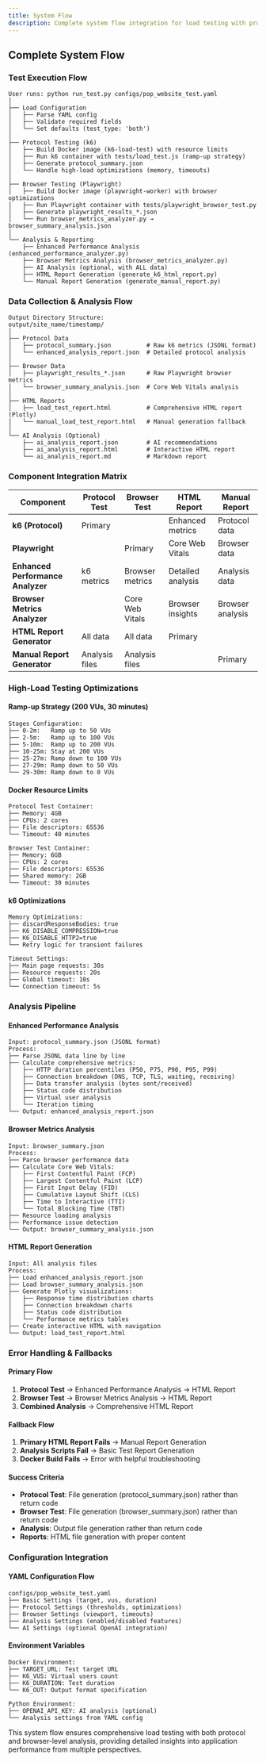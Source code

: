 ```yaml
---
title: System Flow
description: Complete system flow integration for load testing with protocol and browser testing
---
```


## Complete System Flow

### Test Execution Flow

```
User runs: python run_test.py configs/pop_website_test.yaml
│
├── Load Configuration
│   ├── Parse YAML config
│   ├── Validate required fields
│   └── Set defaults (test_type: 'both')
│
├── Protocol Testing (k6)
│   ├── Build Docker image (k6-load-test) with resource limits
│   ├── Run k6 container with tests/load_test.js (ramp-up strategy)
│   ├── Generate protocol_summary.json
│   └── Handle high-load optimizations (memory, timeouts)
│
├── Browser Testing (Playwright)
│   ├── Build Docker image (playwright-worker) with browser optimizations
│   ├── Run Playwright container with tests/playwright_browser_test.py
│   ├── Generate playwright_results_*.json
│   └── Run browser_metrics_analyzer.py → browser_summary_analysis.json
│
└── Analysis & Reporting
    ├── Enhanced Performance Analysis (enhanced_performance_analyzer.py)
    ├── Browser Metrics Analysis (browser_metrics_analyzer.py)
    ├── AI Analysis (optional, with ALL data)
    ├── HTML Report Generation (generate_k6_html_report.py)
    └── Manual Report Generation (generate_manual_report.py)
```

### Data Collection & Analysis Flow

```
Output Directory Structure:
output/site_name/timestamp/
│
├── Protocol Data
│   ├── protocol_summary.json          # Raw k6 metrics (JSONL format)
│   └── enhanced_analysis_report.json  # Detailed protocol analysis
│
├── Browser Data
│   ├── playwright_results_*.json      # Raw Playwright browser metrics
│   └── browser_summary_analysis.json  # Core Web Vitals analysis
│
├── HTML Reports
│   ├── load_test_report.html          # Comprehensive HTML report (Plotly)
│   └── manual_load_test_report.html   # Manual generation fallback
│
└── AI Analysis (Optional)
    ├── ai_analysis_report.json        # AI recommendations
    ├── ai_analysis_report.html        # Interactive HTML report
    └── ai_analysis_report.md          # Markdown report
```

### Component Integration Matrix

| Component | Protocol Test | Browser Test | HTML Report | Manual Report |
|-----------|---------------|--------------|-------------|---------------|
| **k6 (Protocol)** | Primary | | Enhanced metrics | Protocol data |
| **Playwright** | | Primary | Core Web Vitals | Browser data |
| **Enhanced Performance Analyzer** | k6 metrics | Browser metrics | Detailed analysis | Analysis data |
| **Browser Metrics Analyzer** | | Core Web Vitals | Browser insights | Browser analysis |
| **HTML Report Generator** | All data | All data | Primary | |
| **Manual Report Generator** | Analysis files | Analysis files | | Primary |

### High-Load Testing Optimizations

#### Ramp-up Strategy (200 VUs, 30 minutes)
```
Stages Configuration:
├── 0-2m:   Ramp up to 50 VUs
├── 2-5m:   Ramp up to 100 VUs  
├── 5-10m:  Ramp up to 200 VUs
├── 10-25m: Stay at 200 VUs
├── 25-27m: Ramp down to 100 VUs
├── 27-29m: Ramp down to 50 VUs
└── 29-30m: Ramp down to 0 VUs
```

#### Docker Resource Limits
```
Protocol Test Container:
├── Memory: 4GB
├── CPUs: 2 cores
├── File descriptors: 65536
└── Timeout: 40 minutes

Browser Test Container:
├── Memory: 6GB
├── CPUs: 2 cores
├── File descriptors: 65536
├── Shared memory: 2GB
└── Timeout: 30 minutes
```

#### k6 Optimizations
```
Memory Optimizations:
├── discardResponseBodies: true
├── K6_DISABLE_COMPRESSION=true
├── K6_DISABLE_HTTP2=true
└── Retry logic for transient failures

Timeout Settings:
├── Main page requests: 30s
├── Resource requests: 20s
├── Global timeout: 10s
└── Connection timeout: 5s
```

### Analysis Pipeline

#### Enhanced Performance Analysis
```
Input: protocol_summary.json (JSONL format)
Process:
├── Parse JSONL data line by line
├── Calculate comprehensive metrics:
│   ├── HTTP duration percentiles (P50, P75, P90, P95, P99)
│   ├── Connection breakdown (DNS, TCP, TLS, waiting, receiving)
│   ├── Data transfer analysis (bytes sent/received)
│   ├── Status code distribution
│   ├── Virtual user analysis
│   └── Iteration timing
└── Output: enhanced_analysis_report.json
```

#### Browser Metrics Analysis
```
Input: browser_summary.json
Process:
├── Parse browser performance data
├── Calculate Core Web Vitals:
│   ├── First Contentful Paint (FCP)
│   ├── Largest Contentful Paint (LCP)
│   ├── First Input Delay (FID)
│   ├── Cumulative Layout Shift (CLS)
│   ├── Time to Interactive (TTI)
│   └── Total Blocking Time (TBT)
├── Resource loading analysis
├── Performance issue detection
└── Output: browser_summary_analysis.json
```

#### HTML Report Generation
```
Input: All analysis files
Process:
├── Load enhanced_analysis_report.json
├── Load browser_summary_analysis.json
├── Generate Plotly visualizations:
│   ├── Response time distribution charts
│   ├── Connection breakdown charts
│   ├── Status code distribution
│   └── Performance metrics tables
├── Create interactive HTML with navigation
└── Output: load_test_report.html
```

### Error Handling & Fallbacks

#### Primary Flow
1. **Protocol Test** → Enhanced Performance Analysis → HTML Report
2. **Browser Test** → Browser Metrics Analysis → HTML Report
3. **Combined Analysis** → Comprehensive HTML Report

#### Fallback Flow
1. **Primary HTML Report Fails** → Manual Report Generation
2. **Analysis Scripts Fail** → Basic Test Report Generation
3. **Docker Build Fails** → Error with helpful troubleshooting

#### Success Criteria
- **Protocol Test**: File generation (protocol_summary.json) rather than return code
- **Browser Test**: File generation (browser_summary.json) rather than return code
- **Analysis**: Output file generation rather than return code
- **Reports**: HTML file generation with proper content

### Configuration Integration

#### YAML Configuration Flow
```
configs/pop_website_test.yaml
├── Basic Settings (target, vus, duration)
├── Protocol Settings (thresholds, optimizations)
├── Browser Settings (viewport, timeouts)
├── Analysis Settings (enabled/disabled features)
└── AI Settings (optional OpenAI integration)
```

#### Environment Variables
```
Docker Environment:
├── TARGET_URL: Test target URL
├── K6_VUS: Virtual users count
├── K6_DURATION: Test duration
└── K6_OUT: Output format specification

Python Environment:
├── OPENAI_API_KEY: AI analysis (optional)
└── Analysis settings from YAML config
```

This system flow ensures comprehensive load testing with both protocol and browser-level analysis, providing detailed insights into application performance from multiple perspectives.
